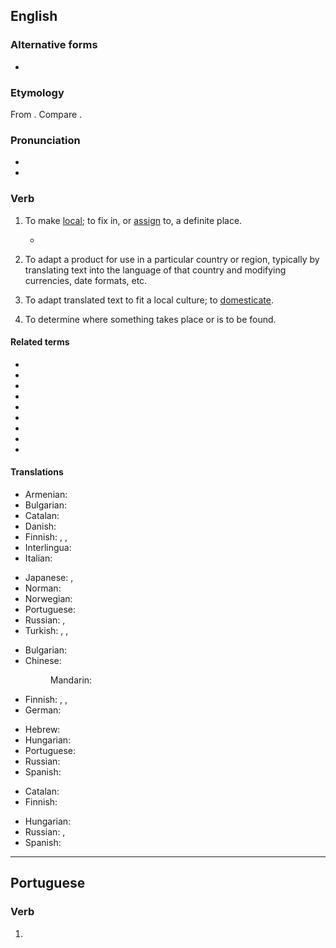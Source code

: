 ==English==

===Alternative forms===
* {{q|UK}} {{l|en|localise}}

===Etymology===
{{root|en|ine-pro|*stel-}}
From {{suffix|en|local|ize}}. Compare {{cog|fr|localiser}}.

===Pronunciation===
* {{IPA|en|/ˈləʊkəlaɪz/}}
* {{audio|en|LL-Q1860 (eng)-Vealhurl-localize.wav|Audio (UK)}}

===Verb===
{{en-verb}}

# {{lb|en|transitive}} To make [[local]]; to fix in, or [[assign]] to, a definite place.
#* {{quote-book|en|title=Memorials of a Tour in Italy|year=1837|section=Musings near Aquapendente|author=William Wordsworth|url=http://www.bartleby.com/145/ww881.html|passage=Out of her early struggles well inspired <br> To '''localize''' heroic acts}}
# {{lb|en|software engineering|marketing}} To adapt a product for use in a particular country or region, typically by translating text into the language of that country and modifying currencies, date formats, etc.
#: {{ux|en|We need to '''localize''' our software for the Japanese market.}}
# {{lb|en|translation studies|chiefly|software|marketing}} To adapt translated text to fit a local culture; to [[domesticate]].
# To determine where something takes place or is to be found.

====Related terms====
* {{l|en|local}}
* {{l|en|locus}}
* {{l|en|locality}}
* {{l|en|localization}}
* {{l|en|localizor}}
* {{l|en|localizer}}
* {{l|en|locate}}
* {{l|en|location}}
* {{l|en|locator}}

====Translations====
{{trans-top|make local}}
* Armenian: {{t+|hy|տեղայնացնել|sc=Armn}}
* Bulgarian: {{t+|bg|локализирам}}
* Catalan: {{t+|ca|localitzar}}
* Danish: {{t|da|lokalisere}}
* Finnish: {{t|fi|paikallistaa}}, {{t+|fi|lokalisoida}}, {{t+|fi|kotoistaa}}
* Interlingua: {{t|ia|localisar}}
* Italian: {{t+|it|localizzare}}
{{trans-mid}}
* Japanese: {{t|ja|地域化する|tr=ちいきかする, chiikika suru}}, {{t|ja|ローカライズする|tr=rōkaraizu suru}}
* Norman: {{t|nrf|localiser}}
* Norwegian: {{t|no|lokalisere}}
* Portuguese: {{t+|pt|localizar}}
* Russian: {{t+|ru|локализова́ть|sc=Cyrl}}, {{t-check|ru|[[помеща́ть]] (что-нибудь на определённом месте, в определённых пределах)}}
* Turkish: {{t+|tr|yerelleştirmek}}, {{t|tr|yerlileştirmek}}, {{t|tr|mahallîleştirmek}}
{{trans-bottom}}

{{trans-top|to adapt a product for use in a particular country or region}}
* Bulgarian: {{t+|bg|локализирам}}
* Chinese:
*: Mandarin: {{t+|cmn|本土化}}
* Finnish: {{t+|fi|kotoistaa}}, {{t|fi|paikallistaa}}, {{t+|fi|lokalisoida}}
* German: {{t+|de|lokalisieren}}
{{trans-mid}}
* Hebrew: {{t|he|המקים|m|tr=himkim}}
* Hungarian: {{t+|hu|honosít}}
* Portuguese: {{t+|pt|localizar}}
* Russian: {{t+|ru|локализова́ть}}
* Spanish: {{t+|es|tropicalizar}}
{{trans-bottom}}

{{trans-top|to determine where something takes place or is to be found}}
* Catalan: {{t+|ca|localitzar}}
* Finnish: {{t+|fi|paikantaa}}
{{trans-mid}}
* Hungarian: {{t+|hu|lokalizál}}
* Russian: {{t+|ru|локализова́ть}}, {{t-check|ru|[[точно]] [[определя́ть]] (место чего-нибудь)|sc=Cyrl}}
* Spanish: {{t+|es|localizar}}
{{trans-bottom}}

----

==Portuguese==

===Verb===
{{head|pt|verb form}}

# {{pt-verb form of|localizar}}
